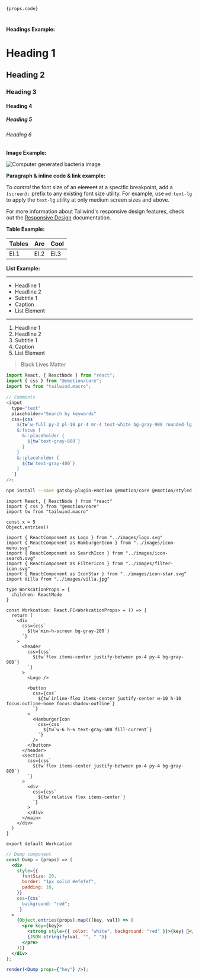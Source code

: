 
<MainContainer>

<Code>
  <pre className="language-tsx">{props.code}</pre>
</Code>

**Headings Example:**

# Heading 1

## Heading 2

### Heading 3

#### Heading 4

##### Heading 5

###### Heading 6

**Image Example:**

![Computer generated bacteria image](../imgs/bacteria.jpg)

**Paragraph & inline code & link example:**

To _control_ the font size of an ~~element~~ at a specific breakpoint, add a `{screen}:` prefix to any existing font size utility. For example, use `md:text-lg` to apply the `text-lg` utility at only medium screen sizes and above.

For more information about Tailwind's responsive design features, check out the [Responsive Design](https://tailwindcss.com/docs/responsive-design) documentation.

**Table Example:**

| Tables | Are  | Cool |
| ------ | ---- | ---- |
| El.1   | El.2 | El.3 |

**List Example:**

---

- Headline 1
- Headline 2
- Subtitle 1
- Caption
- List Element

---

1. Headline 1
2. Headline 2
3. Subtitle 1
4. Caption
5. List Element

> Black Lives Matter

```js
import React, { ReactNode } from "react";
import { css } from "@emotion/core";
import tw from "tailwind.macro";

// Comments
<input
  type="text"
  placeholder="Search by keywords"
  css={css`
    ${tw`w-full py-2 pl-10 pr-4 mr-4 text-white bg-gray-900 rounded-lg focus:outline-none focus:bg-gray-100 focus:text-gray-900`}
    &:focus {
      &::placeholder {
        ${tw`text-gray-800`}
      }
    }
    &::placeholder {
      ${tw`text-gray-400`}
    }
  `}
/>;
```

```bash
npm install --save gatsby-plugin-emotion @emotion/core @emotion/styled
```

```tsx {1-3,22}
import React, { ReactNode } from "react"
import { css } from "@emotion/core"
import tw from "tailwind.macro"

const x = 5
Object.entries()

import { ReactComponent as Logo } from "../images/logo.svg"
import { ReactComponent as HamburgerIcon } from "../images/icon-menu.svg"
import { ReactComponent as SearchIcon } from "../images/icon-search.svg"
import { ReactComponent as FilterIcon } from "../images/filter-icon.svg"
import { ReactComponent as IconStar } from "../images/icon-star.svg"
import Villa from "../images/villa.jpg"

type WorkcationProps = {
  children: ReactNode
}

const Workcation: React.FC<WorkcationProps> = () => {
  return (
    <div
      css={css`
        ${tw`min-h-screen bg-gray-200`}
      `}
    >
      <header
        css={css`
          ${tw`flex items-center justify-between px-4 py-4 bg-gray-900`}
        `}
      >
        <Logo />

        <button
          css={css`
            ${tw`inline-flex items-center justify-center w-10 h-10 focus:outline-none focus:shadow-outline`}
          `}
        >
          <HamburgerIcon
            css={css`
              ${tw`w-6 h-6 text-gray-500 fill-current`}
            `}
          />
        </button>
      </header>
      <section
        css={css`
          ${tw`flex items-center justify-between px-4 py-4 bg-gray-800`}
        `}
      >
        <div
          css={css`
            ${tw`relative flex items-center`}
          `}
        >
        </div>
      </main>
    </div>
  )
}

export default Workcation
```

```jsx
// Dump component
const Dump = (props) => (
  <div
    style={{
      fontSize: 20,
      border: "1px solid #efefef",
      padding: 10,
    }}
    css={css`
      background: "red";
    `}
  >
    {Object.entries(props).map(([key, val]) => (
      <pre key={key}>
        <strong style={{ color: "white", background: "red" }}>{key} 💩</strong>
        {JSON.stringify(val, "", " ")}
      </pre>
    ))}
  </div>
);

render(<Dump props={"hey"} />);
```

</MainContainer>
